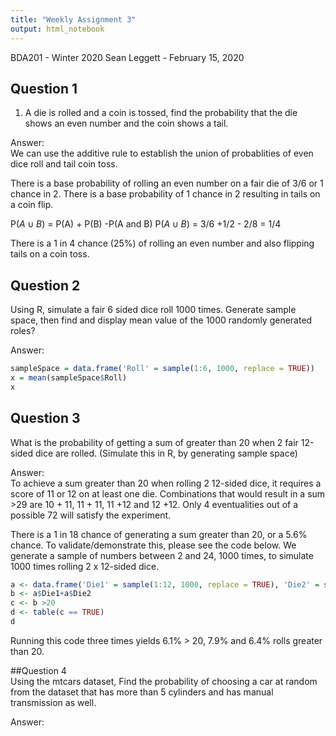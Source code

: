 ```yaml
---
title: "Weekly Assignment 3"
output: html_notebook
---
```


BDA201 - Winter 2020
Sean Leggett - February 15, 2020

## Question 1  
1. A die is rolled and a coin is tossed, find the probability that the die shows an even number and
the coin shows a tail.

Answer:  
We can use the additive rule to establish the union of probablities of even dice roll and tail coin toss.

There is a base probability of rolling an even number on a fair die of 3/6 or 1 chance in 2.
There is a base probability of 1 chance in 2 resulting in tails on a coin flip.

P($A \cup B$) = P(A) + P(B) -P(A and B)
P($A \cup B$) = 3/6 +1/2 - 2/8 = 1/4

There is a 1 in 4 chance (25%) of rolling an even number and also flipping tails on a coin toss.

## Question 2  
Using R, simulate a fair 6 sided dice roll 1000 times. Generate sample space, then find and
display mean value of the 1000 randomly generated roles?

Answer:  

```r
sampleSpace = data.frame('Roll' = sample(1:6, 1000, replace = TRUE))
x = mean(sampleSpace$Roll)
x
```

## Question 3  
 What is the probability of getting a sum of greater than 20 when 2 fair 12-sided dice are rolled.
(Simulate this in R, by generating sample space)

Answer:  
To achieve a sum greater than 20 when rolling 2 12-sided dice, it requires a score of 11 or 12 on at least one die. Combinations that would result in a sum >29 are 10 + 11, 11 + 11, 11 +12 and 12 +12. Only 4 eventualities out of a possible 72 will satisfy the experiment.

There is a 1 in 18 chance of generating a sum greater than 20, or a 5.6% chance. To validate/demonstrate this, please see the code below. We generate a sample of numbers between 2 and 24, 1000 times, to simulate 1000 times rolling 2 x 12-sided dice.

```r
a <- data.frame('Die1' = sample(1:12, 1000, replace = TRUE), 'Die2' = sample(1:12, 1000, replace = TRUE))
b <- a$Die1+a$Die2
c <- b >20
d <- table(c == TRUE)
d
```

Running this code three times yields 6.1% > 20, 7.9% and 6.4% rolls greater than 20.

##Question 4  
Using the mtcars dataset, Find the probability of choosing a car at random from the dataset that
has more than 5 cylinders and has manual transmission as well.

Answer:  
